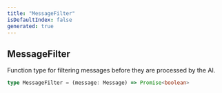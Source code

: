 ```yaml
---
title: "MessageFilter"
isDefaultIndex: false
generated: true
---
```



<!-- This file was generated from the CommandKit source. Do not modify. Instead, re-run the "docgen" script -->


## MessageFilter

<GenerationInfo sourceFile="packages/ai/src/types.ts" sourceLine="23" packageName="@commandkit/ai" />

Function type for filtering messages before they are processed by the AI.

```ts title="Signature"
type MessageFilter = (message: Message) => Promise<boolean>
```

